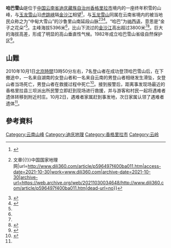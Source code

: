 {{Infobox Mountain
|Name = 哈巴雪山
|Photo =Haba_Mountain.JPG
|Caption = 
|Elevation = 5,396 m (17,703 ft)<ref name="#1">{{Cite journal|title=金沙江水系下切与玉龙-哈巴雪山顶峰的隆升|author=石许华, 王二七, 王刚, 樊春, 刘静|url=https://wap.cnki.net/touch/web/Conference/Article/IGQM200610001006.html|journal=中国青藏高原研究会|issue=2006 学术年会论文摘要汇编, 2006|access-date=2021-10-25|archive-date=2021-10-27|archive-url=https://web.archive.org/web/20211027121806/https://wap.cnki.net/touch/web/Conference/Article/IGQM200610001006.html|dead-url=no}}</ref>
|Range = 
|Location ={{中华人民共和国}}[[云南省|云南省]][[迪庆藏族自治州|迪庆藏族自治州]][[香格里拉市|香格里拉市]]
|Coordinates = {{coord|27|19|06|N|100|06|00|E|type:mountain}}
|Prominence = 1,794 m (5,886 ft)
|First ascent = 1995年<ref>{{Cite web|title=图文-人类1995年首次登顶哈巴雪山 登山队员正在行进|url=https://sports.sina.cn/sa/2003-07-28/detail-ikftpnnz0911945.d.html|access-date=2021-10-30|date=2003-07-28|last=sina_mobile|work=sports.sina.cn|archive-date=2021-10-30|archive-url=https://web.archive.org/web/20211030034020/https://sports.sina.cn/sa/2003-07-28/detail-ikftpnnz0911945.d.html|dead-url=no}}</ref><ref>{{Cite web|title=岳阳四勇士登顶哈巴雪山|url=http://www.yylq.gov.cn/21487/24469/content_585993.html|access-date=2021-10-30|work=www.yylq.gov.cn|archive-date=2021-10-30|archive-url=https://web.archive.org/web/20211030034015/http://www.yylq.gov.cn/21487/24469/content_585993.html|dead-url=no}}</ref>
|Easiest route = 
| pushpin_map = China Yunnan
| pushpin_map_caption = 哈巴雪山的位置
| latd=27 | latm=19 | lats=6 | latNS=N
| longd=100 | longm=6 | longs=0 | longEW=E
}}
'''哈巴雪山'''是位于[[中国|中国]][[云南省|云南省]][[迪庆藏族自治州|迪庆藏族自治州]][[香格里拉市|香格里拉市]]境内的一座终年积雪的山峰，与[[玉龙雪山|玉龙雪山]]沿[[虎跳峡|虎跳峡]]隔[[金沙江|金沙江]]相望<ref name=":0">{{Cite web|title=哈巴雪山 - 杞县法院网|url=http://hnqxfy.hncourt.gov.cn/public/detail.php?id=725|access-date=2021-10-25|work=hnqxfy.hncourt.gov.cn|archive-date=2021-10-27|archive-url=https://web.archive.org/web/20211027114458/http://hnqxfy.hncourt.gov.cn/public/detail.php?id=725|dead-url=no}}</ref>，与[[玉龙雪山|玉龙雪山]]同属在云南省境内的被当地民众称之为“中甸大雪山”的沙鲁里山南延段山脉<ref>{{Cite web|title=大观云南：盆岭交错炫丽多彩的地貌博物馆{{!}}文章{{!}}中国国家地理网|url=http://www.dili360.com/article/p596497f400ba011.htm|access-date=2021-10-30|work=www.dili360.com|archive-date=2021-10-30|archive-url=https://web.archive.org/web/20211030034648/http://www.dili360.com/article/p596497f400ba011.htm|dead-url=no}}</ref><ref>{{Cite web|title=图文详情|url=https://cloud-yufa.kepuchina.cn/newSearch/imgText?from=1&id=6763593414462517248|access-date=2021-10-30|work=cloud-yufa.kepuchina.cn|archive-date=2021-10-30|archive-url=https://web.archive.org/web/20211030035131/https://cloud-yufa.kepuchina.cn/newSearch/imgText?from=1&id=6763593414462517248|dead-url=no}}</ref><ref>{{Cite web|title=沙鲁里山在哪里？沙鲁里山包含的川西美景你都-16cm旅游网|url=http://www.16cm.com/lyzx/3137.html|access-date=2021-10-31|work=www.16cm.com|archive-date=2021-10-31|archive-url=https://web.archive.org/web/20211031015935/http://www.16cm.com/lyzx/3137.html|dead-url=no}}</ref>。“哈巴”为[[纳西语|纳西语]]，意思是“金子之花朵”<ref name=":0" />。主峰海拔5396米<ref name="#1"/>，比山下流过的[[金沙江|金沙江]]高出超过3800米<ref name=":0" /><ref>{{Cite web|title=哈巴雪山有了生态卫生间 保护当地生物多样性|url=http://www.yn.chinanews.com/news/2021/1015/65062.html|access-date=2021-10-25|work=www.yn.chinanews.com|archive-date=2021-10-25|archive-url=https://web.archive.org/web/20211025160650/http://www.yn.chinanews.com/news/2021/1015/65062.html|dead-url=no}}</ref>。巨大的海拔高差，形成了明显的高山垂直性气候。1982年成立哈巴雪山省级自然保护区<ref>{{Cite web|title=滇西北——横断山考察回顾|url=http://www.step.ac.cn/info/14308|access-date=2021-10-25|work=www.step.ac.cn|archive-date=2021-10-26|archive-url=https://web.archive.org/web/20211026004400/http://www.step.ac.cn/info/14308|dead-url=no}}</ref>。

== 山難 ==
2010年10月1日[[北京時間|北京時間]]13時50分左右，7名登山者在成功登顶哈巴雪山后，在下撤途中，一名来自湖南的女登山者和一名来自云南的男登山者相继发生滑坠，女登山者当场死亡，男登山者在救援过程中死亡<ref name=":1">{{Cite web|title=云南哈巴雪山两登山者在下撤途中发生滑坠遇难|url=http://www.gov.cn/jrzg/2010-10/04/content_1715696.htm|access-date=2021-10-26|work=www.gov.cn|archive-date=2021-10-27|archive-url=https://web.archive.org/web/20211027200001/http://www.gov.cn/jrzg/2010-10/04/content_1715696.htm|dead-url=no}}</ref>。接到报警后，距离事发现场最近的香格里拉县三坝派出所民警立即赶到现场进行救援，并与游客和村民一起将遇难者遗体转移到附近村庄。10月2日，遇难者家属赶到事发地，次日家属认领了遇难者遗体<ref name=":1" />。

== 參考資料 ==
{{reflist}}
{{commons|Haba Mountain}}

{{云南地理|地貌}}

[[Category:云南山峰|Category:云南山峰]]
[[Category:迪庆地理|Category:迪庆地理]]
[[Category:香格里拉市|Category:香格里拉市]]
[[Category:云岭|Category:云岭]]